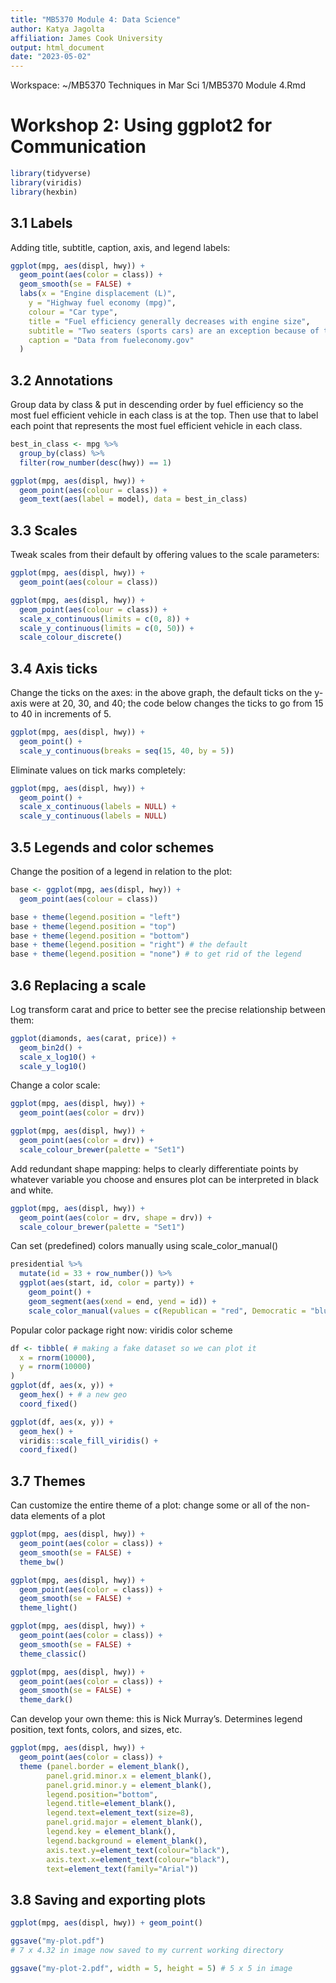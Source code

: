 ```yaml
---
title: "MB5370 Module 4: Data Science"
author: Katya Jagolta
affiliation: James Cook University
output: html_document
date: "2023-05-02"
---
```


Workspace: 
~/MB5370 Techniques in Mar Sci 1/MB5370 Module 4.Rmd


# Workshop 2: Using ggplot2 for Communication

```r
library(tidyverse)
library(viridis)
library(hexbin)
```

## 3.1 Labels

Adding title, subtitle, caption, axis, and legend labels:

```r
ggplot(mpg, aes(displ, hwy)) +
  geom_point(aes(color = class)) +
  geom_smooth(se = FALSE) +
  labs(x = "Engine displacement (L)",
    y = "Highway fuel economy (mpg)",
    colour = "Car type",
    title = "Fuel efficiency generally decreases with engine size",
    subtitle = "Two seaters (sports cars) are an exception because of their light weight",
    caption = "Data from fueleconomy.gov"
  )
```

## 3.2 Annotations 

Group data by class & put in descending order by fuel efficiency so the most fuel efficient vehicle in each class is at the top. Then use that to label each point that represents the most fuel efficient vehicle in each class.

```r
best_in_class <- mpg %>%
  group_by(class) %>%
  filter(row_number(desc(hwy)) == 1)

ggplot(mpg, aes(displ, hwy)) +
  geom_point(aes(colour = class)) +
  geom_text(aes(label = model), data = best_in_class)
```

## 3.3 Scales

Tweak scales from their default by offering values to the scale parameters:

```r
ggplot(mpg, aes(displ, hwy)) +
  geom_point(aes(colour = class))

ggplot(mpg, aes(displ, hwy)) +
  geom_point(aes(colour = class)) +
  scale_x_continuous(limits = c(0, 8)) +
  scale_y_continuous(limits = c(0, 50)) +
  scale_colour_discrete()
```

## 3.4 Axis ticks

Change the ticks on the axes: in the above graph, the default ticks on the y-axis were at 20, 30, and 40; the code below changes the ticks to go from 15 to 40 in increments of 5.

```r
ggplot(mpg, aes(displ, hwy)) +
  geom_point() +
  scale_y_continuous(breaks = seq(15, 40, by = 5))
```

Eliminate values on tick marks completely:
```r
ggplot(mpg, aes(displ, hwy)) +
  geom_point() +
  scale_x_continuous(labels = NULL) +
  scale_y_continuous(labels = NULL)
```


## 3.5 Legends and color schemes

Change the position of a legend in relation to the plot:

```r
base <- ggplot(mpg, aes(displ, hwy)) +
  geom_point(aes(colour = class))

base + theme(legend.position = "left")
base + theme(legend.position = "top")
base + theme(legend.position = "bottom")
base + theme(legend.position = "right") # the default
base + theme(legend.position = "none") # to get rid of the legend
```

## 3.6 Replacing a scale

Log transform carat and price to better see the precise relationship between them: 

```r
ggplot(diamonds, aes(carat, price)) +
  geom_bin2d() + 
  scale_x_log10() + 
  scale_y_log10()
```

Change a color scale:

```r
ggplot(mpg, aes(displ, hwy)) +
  geom_point(aes(color = drv))

ggplot(mpg, aes(displ, hwy)) +
  geom_point(aes(color = drv)) +
  scale_colour_brewer(palette = "Set1")
```

Add redundant shape mapping: helps to clearly differentiate points by whatever variable you choose and ensures plot can be interpreted in black and white.

```r
ggplot(mpg, aes(displ, hwy)) +
  geom_point(aes(color = drv, shape = drv)) +
  scale_colour_brewer(palette = "Set1")
```

Can set (predefined) colors manually using scale_color_manual()

```r
presidential %>%
  mutate(id = 33 + row_number()) %>%
  ggplot(aes(start, id, color = party)) +
    geom_point() +
    geom_segment(aes(xend = end, yend = id)) +
    scale_color_manual(values = c(Republican = "red", Democratic = "blue"))
```

Popular color package right now: viridis color scheme

```r
df <- tibble( # making a fake dataset so we can plot it
  x = rnorm(10000),
  y = rnorm(10000)
)
ggplot(df, aes(x, y)) +
  geom_hex() + # a new geo
  coord_fixed()

ggplot(df, aes(x, y)) +
  geom_hex() +
  viridis::scale_fill_viridis() +
  coord_fixed()
```

## 3.7 Themes

Can customize the entire theme of a plot: change some or all of the non-data elements of a plot

```r
ggplot(mpg, aes(displ, hwy)) +
  geom_point(aes(color = class)) +
  geom_smooth(se = FALSE) +
  theme_bw()

ggplot(mpg, aes(displ, hwy)) +
  geom_point(aes(color = class)) +
  geom_smooth(se = FALSE) +
  theme_light()

ggplot(mpg, aes(displ, hwy)) +
  geom_point(aes(color = class)) +
  geom_smooth(se = FALSE) +
  theme_classic()

ggplot(mpg, aes(displ, hwy)) +
  geom_point(aes(color = class)) +
  geom_smooth(se = FALSE) +
  theme_dark()
```

Can develop your own theme: this is Nick Murray's. Determines legend position, text fonts, colors, and sizes, etc. 

```r
ggplot(mpg, aes(displ, hwy)) +
  geom_point(aes(color = class)) +
  theme (panel.border = element_blank(),
        panel.grid.minor.x = element_blank(),
        panel.grid.minor.y = element_blank(),
        legend.position="bottom",
        legend.title=element_blank(),
        legend.text=element_text(size=8),
        panel.grid.major = element_blank(),
        legend.key = element_blank(),
        legend.background = element_blank(),
        axis.text.y=element_text(colour="black"),
        axis.text.x=element_text(colour="black"),
        text=element_text(family="Arial")) 
```

## 3.8 Saving and exporting plots

```r
ggplot(mpg, aes(displ, hwy)) + geom_point()

ggsave("my-plot.pdf")
# 7 x 4.32 in image now saved to my current working directory

ggsave("my-plot-2.pdf", width = 5, height = 5) # 5 x 5 in image

```






